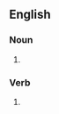 {{also|greenlights}}

==English==

===Noun===
{{head|en|noun form}}

# {{plural of|en|green light}}

===Verb===
{{head|en|verb form}}

# {{en-third-person singular of|green light}}